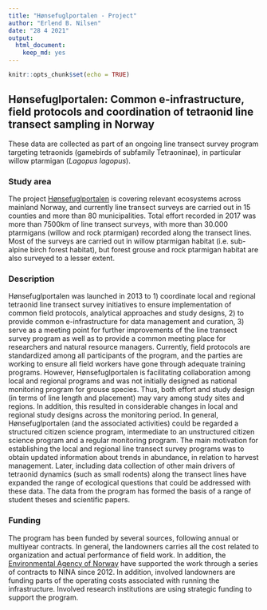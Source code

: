 ```yaml
---
title: "Hønsefuglportalen - Project"
author: "Erlend B. Nilsen"
date: "28 4 2021"
output: 
  html_document:
    keep_md: yes
---
```


```r
knitr::opts_chunk$set(echo = TRUE)
```

## Hønsefuglportalen: Common e-infrastructure, field protocols and coordination of tetraonid line transect sampling in Norway

These data are collected as part of an ongoing line transect survey program targeting tetraonids (gamebirds of subfamily Tetraoninae), in particular willow ptarmigan (*Lagopus lagopus*).

### Study area
The project [Hønsefuglportalen](www.honsefugl.nina.no) is covering relevant ecosystems across mainland Norway, and currently line transect surveys are carried out in 15 counties and more than 80 municipalities. Total effort recorded in 2017 was more than 7500km of line transect surveys, with more than 30.000 ptarmigans (willow and rock ptarmigan) recorded along the transect lines. Most of the surveys are carried out in willow ptarmigan habitat (i.e. sub-alpine birch forest habitat), but forest grouse and rock ptarmigan habitat are also surveyed to a lesser extent.

### Description
Hønsefuglportalen was launched in 2013 to 1) coordinate local and regional tetraonid line transect survey initiatives to ensure implementation of common field protocols, analytical approaches and study designs, 2) to provide common e-infrastructure for data management and curation, 3) serve as a meeting point for further improvements of the line transect survey program as well as to provide a common meeting place for researchers and natural resource managers. Currently, field protocols are standardized among all participants of the program, and the parties are working to ensure all field workers have gone through adequate training programs. However, Hønsefuglportalen is facilitating collaboration among local and regional programs and was not initially designed as national monitoring program for grouse species. Thus, both effort and study design (in terms of line length and placement) may vary among study sites and regions. In addition, this resulted in considerable changes in local and regional study designs across the monitoring period. In general, Hønsefuglportalen (and the associated activities) could be regarded a structured citizen science program, intermediate to an unstructured citizen science program and a regular monitoring program. The main motivation for establishing the local and regional line transect survey programs was to obtain updated information about trends in abundance, in relation to harvest management. Later, including data collection of other main drivers of tetraonid dynamics (such as small rodents) along the transect lines have expanded the range of ecological questions that could be addressed with these data. The data from the program has formed the basis of a range of student theses and scientific papers.

### Funding
The program has been funded by several sources, following annual or multiyear contracts. In general, the landowners carries all the cost related to organization and actual performance of field work. In addition, the [Environmental Agency of Norway](http://www.miljodirektoratet.no/en/) have supported the work through a series of contracts to NINA since 2012. In addition, involved landowners are funding parts of the operating costs associated with running the infrastructure. Involved research institutions are using strategic funding to support the program.